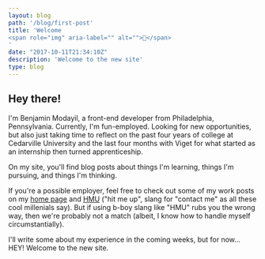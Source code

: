 ```yaml
---
layout: blog
path: '/blog/first-post'
title: 'Welcome 
<span role="img" aria-label="" alt="">👋</span>
'
date: "2017-10-11T21:34:10Z"
description: 'Welcome to the new site'
type: blog
---
```


## Hey there!

I'm Benjamin Modayil, a front-end developer from Philadelphia, Pennsylvania. Currently, I'm fun-employed. Looking for new opportunities, but also just taking time to reflect on the past four years of college at Cedarville University and the last four months with Viget for what started as an internship then turned apprenticeship.

On my site, you'll find blog posts about things I'm learning, things I'm pursuing, and things I'm thinking.

If you're a possible employer, feel free to check out some of my work posts on my [home page](/) and [HMU](/contact) ("hit me up", slang for "contact me" as all these cool millenials say). But if using b-boy slang like "HMU" rubs you the wrong way, then we're probably not a match (albeit, I know how to handle myself circumstantially).

I'll write some about my experience in the coming weeks, but for now... HEY! Welcome to the new site.
